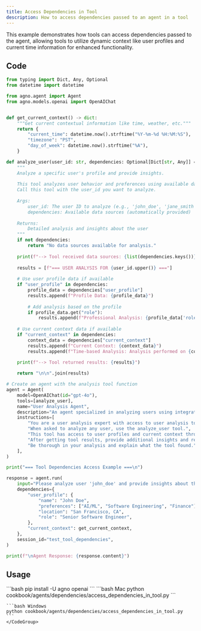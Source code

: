 ```yaml
---
title: Access Dependencies in Tool
description: How to access dependencies passed to an agent in a tool
---
```


This example demonstrates how tools can access dependencies passed to the agent, 
allowing tools to utilize dynamic context like user profiles and current time information for enhanced functionality.

## Code

```python cookbook/agents/dependencies/access_dependencies_in_tool.py
from typing import Dict, Any, Optional
from datetime import datetime

from agno.agent import Agent
from agno.models.openai import OpenAIChat


def get_current_context() -> dict:
    """Get current contextual information like time, weather, etc."""
    return {
        "current_time": datetime.now().strftime("%Y-%m-%d %H:%M:%S"),
        "timezone": "PST",
        "day_of_week": datetime.now().strftime("%A"),
    }

def analyze_user(user_id: str, dependencies: Optional[Dict[str, Any]] = None) -> str:
    """
    Analyze a specific user's profile and provide insights.
    
    This tool analyzes user behavior and preferences using available data sources.
    Call this tool with the user_id you want to analyze.
    
    Args:
        user_id: The user ID to analyze (e.g., 'john_doe', 'jane_smith')
        dependencies: Available data sources (automatically provided)
    
    Returns:
        Detailed analysis and insights about the user
    """
    if not dependencies:
        return "No data sources available for analysis."
    
    print(f"--> Tool received data sources: {list(dependencies.keys())}")
    
    results = [f"=== USER ANALYSIS FOR {user_id.upper()} ==="]
    
    # Use user profile data if available
    if "user_profile" in dependencies:
        profile_data = dependencies["user_profile"]
        results.append(f"Profile Data: {profile_data}")
        
        # Add analysis based on the profile
        if profile_data.get("role"):
            results.append(f"Professional Analysis: {profile_data['role']} with expertise in {', '.join(profile_data.get('preferences', []))}")
    
    # Use current context data if available
    if "current_context" in dependencies:
        context_data = dependencies["current_context"]
        results.append(f"Current Context: {context_data}")
        results.append(f"Time-based Analysis: Analysis performed on {context_data['day_of_week']} at {context_data['current_time']}")

    print(f"--> Tool returned results: {results}")
    
    return "\n\n".join(results)

# Create an agent with the analysis tool function
agent = Agent(
    model=OpenAIChat(id="gpt-4o"),
    tools=[analyze_user],
    name="User Analysis Agent",
    description="An agent specialized in analyzing users using integrated data sources.",
    instructions=[
        "You are a user analysis expert with access to user analysis tools.",
        "When asked to analyze any user, use the analyze_user tool.",
        "This tool has access to user profiles and current context through integrated data sources.",
        "After getting tool results, provide additional insights and recommendations based on the analysis.",
        "Be thorough in your analysis and explain what the tool found."
    ],
)

print("=== Tool Dependencies Access Example ===\n")

response = agent.run(
    input="Please analyze user 'john_doe' and provide insights about their professional background and preferences.",
    dependencies={
        "user_profile": {
            "name": "John Doe",
            "preferences": ["AI/ML", "Software Engineering", "Finance"],
            "location": "San Francisco, CA",
            "role": "Senior Software Engineer",
        },
        "current_context": get_current_context,
    },
    session_id="test_tool_dependencies",
)

print(f"\nAgent Response: {response.content}")
```

## Usage

<Steps>
  <Snippet file="create-venv-step.mdx" />

  <Step title="Install libraries">
    ```bash
    pip install -U agno openai
    ```
  </Step>

  <Step title="Run Agent">
    <CodeGroup>
    ```bash Mac
    python cookbook/agents/dependencies/access_dependencies_in_tool.py
    ```
    
    ```bash Windows
    python cookbook/agents/dependencies/access_dependencies_in_tool.py
    ```
    </CodeGroup>
  </Step>
</Steps>